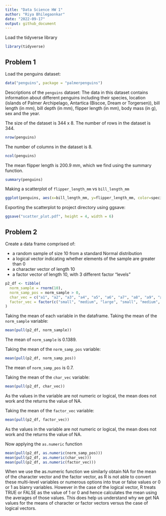 ```yaml
---
title: "Data Science HW 1"
author: "Riya Bhilegaonkar"
date: "2022-09-17"
output: github_document
---
```


Load the tidyverse library
```r
library(tidyverse)
```

## Problem 1

Load the penguins dataset:

```r
data("penguins", package = "palmerpenguins")
```

Descriptions of the `penguins` dataset:
The data in this dataset contains information about different penguins including their species, location (islands of Palmer Archipelago, Antartica (Biscoe, Dream or Torgersen)), bill length (in mm), bill depth (in mm), flipper length (in mm), body mass (in g), sex and the year.

The size of the dataset is 344 x 8.
The number of rows in the dataset is 344.
```r
nrow(penguins)
```

The number of columns in the dataset is 8.
```r
ncol(penguins)
```

The mean flipper length is 200.9 mm, which we find using the summary function.
```r
summary(penguins)
```

Making a scatterplot of `flipper_length_mm` vs `bill_length_mm`
```r
ggplot(penguins, aes(x=bill_length_mm, y=flipper_length_mm, color=species)) + geom_point()
```

Exporting the scatterplot to project directory using ggsave:
```r
ggsave("scatter_plot.pdf", height = 4, width = 6)
```

## Problem 2
Create a data frame comprised of:

- a random sample of size 10 from a standard Normal distribution
- a logical vector indicating whether elements of the sample are greater than 0
- a character vector of length 10
- a factor vector of length 10, with 3 different factor “levels”

```r
p2_df <- tibble(
  norm_sample = rnorm(10),
  norm_samp_pos = norm_sample > 0,
  char_vec = c("a1", "a2", "a3", "a4", "a5", "a6", "a7", "a8", "a9", "a10"),
  factor_vec = factor(c("small", "medium", "large", "small", "medium", "large", "small", "medium", "large", "small"))
)

```

Taking the mean of each variable in the dataframe.
Taking the mean of the `norm_sample` variable:
```r
mean(pull(p2_df, norm_sample))
```

The mean of `norm_sample` is 0.1389.

Taking the mean of the `norm_samp_pos` variable:
```r
mean(pull(p2_df, norm_samp_pos))
```

The mean of `norm_samp_pos` is 0.7.

Taking the mean of the `char_vec` variable:
```r
mean(pull(p2_df, char_vec))
```

As the values in the variable are not numeric or logical, the mean does not work and the returns the value of NA. 

Taking the mean of the `factor_vec` variable:
```r
mean(pull(p2_df, factor_vec))
```

As the values in the variable are not numeric or logical, the mean does not work and the returns the value of NA. 

Now applying the `as.numeric` function 
```r
mean(pull(p2_df, as.numeric(norm_samp_pos)))
mean(pull(p2_df, as.numeric(char_vec)))
mean(pull(p2_df, as.numeric(factor_vec)))
```

When we use the as.numeric function we similarly obtain NA for the mean of the character vector and the factor vector, as R is not able to convert these multi-level variables or numerous options into true or false values or 0 or 1 as bianry variables. However in the case of the logical vector, R treats TRUE or FALSE as the value of 1 or 0 and hence calculates the mean using the averages of those values. This does help us understand why we get NA values for the means of character or factor vectors versus the case of logical vectors.

